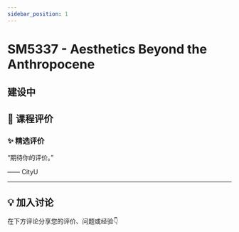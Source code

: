 ```yaml
---
sidebar_position: 1
---
```



# SM5337 - Aesthetics Beyond the Anthropocene

## 建设中

## **💬 课程评价**

### ✨ **精选评价**
<div className={commentStyles.commentBox}>
    <p className={commentStyles.commentText}>
        “期待你的评价。”
    </p>
    <p className={commentStyles.commentAuthor}>—— CityU</p>
</div>

---

## **💡 加入讨论**

在下方评论分享您的评价、问题或经验👇
<Utterances />
